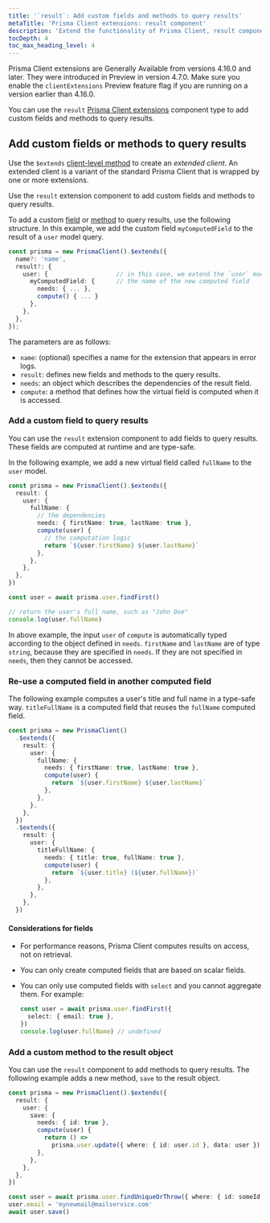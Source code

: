 ```yaml
---
title: '`result`: Add custom fields and methods to query results'
metaTitle: 'Prisma Client extensions: result component'
description: 'Extend the functionality of Prisma Client, result component'
tocDepth: 4
toc_max_heading_level: 4
---
```


<TopBlock title={frontMatter.title}>

<Admonition type="info">

Prisma Client extensions are Generally Available from versions 4.16.0 and later. They were introduced in Preview in version 4.7.0. Make sure you enable the `clientExtensions` Preview feature flag if you are running on a version earlier than 4.16.0.

</Admonition>

You can use the `result` [Prisma Client extensions](/orm/prisma-client/client-extensions) component type to add custom fields and methods to query results.

</TopBlock>

## Add custom fields or methods to query results

Use the `$extends` [client-level method](/orm/reference/prisma-client-reference#client-methods) to create an _extended client_. An extended client is a variant of the standard Prisma Client that is wrapped by one or more extensions.

Use the `result` extension component to add custom fields and methods to query results.

To add a custom [field](#add-a-custom-field-to-query-results) or [method](#add-a-custom-method-to-the-result-object) to query results, use the following structure. In this example, we add the custom field `myComputedField` to the result of a `user` model query.

```ts
const prisma = new PrismaClient().$extends({
  name?: 'name',
  result?: {
    user: {                   // in this case, we extend the `user` model
      myComputedField: {      // the name of the new computed field
        needs: { ... },
        compute() { ... }
      },
    },
  },
});
```

The parameters are as follows:

- `name`: (optional) specifies a name for the extension that appears in error logs.
- `result`: defines new fields and methods to the query results.
- `needs`: an object which describes the dependencies of the result field.
- `compute`: a method that defines how the virtual field is computed when it is accessed.

### Add a custom field to query results

You can use the `result` extension component to add fields to query results. These fields are computed at runtime and are type-safe.

In the following example, we add a new virtual field called `fullName` to the `user` model.

```ts
const prisma = new PrismaClient().$extends({
  result: {
    user: {
      fullName: {
        // the dependencies
        needs: { firstName: true, lastName: true },
        compute(user) {
          // the computation logic
          return `${user.firstName} ${user.lastName}`
        },
      },
    },
  },
})

const user = await prisma.user.findFirst()

// return the user's full name, such as "John Doe"
console.log(user.fullName)
```

In above example, the input `user` of `compute` is automatically typed according to the object defined in `needs`. `firstName` and `lastName` are of type `string`, because they are specified in `needs`. If they are not specified in `needs`, then they cannot be accessed.

### Re-use a computed field in another computed field

The following example computes a user's title and full name in a type-safe way. `titleFullName` is a computed field that reuses the `fullName` computed field.

```ts
const prisma = new PrismaClient()
  .$extends({
    result: {
      user: {
        fullName: {
          needs: { firstName: true, lastName: true },
          compute(user) {
            return `${user.firstName} ${user.lastName}`
          },
        },
      },
    },
  })
  .$extends({
    result: {
      user: {
        titleFullName: {
          needs: { title: true, fullName: true },
          compute(user) {
            return `${user.title} (${user.fullName})`
          },
        },
      },
    },
  })
```

#### Considerations for fields

- For performance reasons, Prisma Client computes results on access, not on retrieval.
- You can only create computed fields that are based on scalar fields.
- You can only use computed fields with `select` and you cannot aggregate them. For example:

  ```ts
  const user = await prisma.user.findFirst({
    select: { email: true },
  })
  console.log(user.fullName) // undefined
  ```

### Add a custom method to the result object

You can use the `result` component to add methods to query results. The following example adds a new method, `save` to the result object.

```ts
const prisma = new PrismaClient().$extends({
  result: {
    user: {
      save: {
        needs: { id: true },
        compute(user) {
          return () =>
            prisma.user.update({ where: { id: user.id }, data: user })
        },
      },
    },
  },
})

const user = await prisma.user.findUniqueOrThrow({ where: { id: someId } })
user.email = 'mynewmail@mailservice.com'
await user.save()
```
